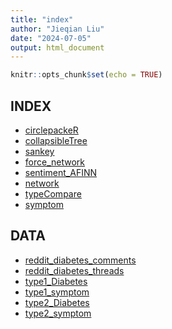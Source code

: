 ```yaml
---
title: "index"
author: "Jieqian Liu"
date: "2024-07-05"
output: html_document
---
```


```r
knitr::opts_chunk$set(echo = TRUE)
```

## INDEX

- [circlepackeR](circlepackeR.html)
- [collapsibleTree](collapsibleTree.html)
- [sankey](sankey.html)
- [force_network](force_network.html)
- [sentiment_AFINN](sentiment_AFINN.html)
- [network](network.html)
- [typeCompare](typeCompare.html)
- [symptom](symptom.html)

## DATA
- [reddit_diabetes_comments](reddit_diabetes_comments.csv)
- [reddit_diabetes_threads](reddit_diabetes_threads.csv)
- [type1_Diabetes](type1Diabetes.csv)
- [type1_symptom](type1_symptom.csv)
- [type2_Diabetes](type2Diabetes.csv)
- [type2_symptom](type2_symptom.csv)